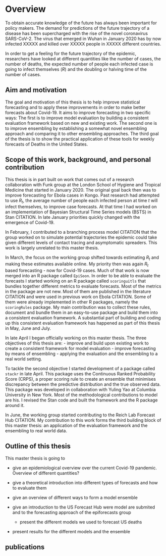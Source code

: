 # Overview

To obtain accurate knowledge of the future has always been important for policy makers. The demand for predictions of the future trajectory of a disease has been supercharged with the rise of the novel coronavirus SARS-CoV-2. The virus that emerged in Wuhan in January 2020 has by now infected XXXXX and killed over XXXXX people in XXXXX different countries. 

In order to get a feeling for the future trajectory of the epidemic, researchers have looked at different quantities like the number of cases, the number of deaths, the expected number of people each infected case is going to infect themselves ($R$) and the doubling or halving time of the number of cases. 

## Aim and motivation

The goal and motivation of this thesis is to help improve statistical forecasting and to apply these improvements in order to make better forecasts about Covid-19. It aims to improve forecasting in two specific ways: The first is to improve model evaluation by building a consistent evaluation framework based on new and existing work. The second one is to improve ensembling by establishing a somewhat novel ensembling approach and comparing it to other ensembling approaches. The third goal of the thesis is to show the practical application of these tools for weekly forecasts of Deaths in the United States. 

## Scope of this work, background, and personal contribution

This thesis is in part built on work that comes out of a research collaboration with Funk group at the London School of Hygiene and Tropical Medicine that started in January 2020. The original goal back then was to improve forecasting for Ebola cases in Kongo. Past research had attempted to use $R_t$, the average number of people each infected person at time $t$ will infect themselves, to improve case forecasts. At that time I had worked on an implementation of Bayesian Structural Time Series models (BSTS) in Stan CITATION. In late January priorities quickly changed with the emergence of Covid-19. 

In February, I contributed to a branching process model CITATION that the group worked on to simulate potential trajectories the epidemic could take given different levels of contact tracing and asymptomatic spreaders. This work is largely unrelated to this master thesis. 

In March, the focus on the working group shifted towards estimating $R_t$ and making these estimates available online. My priority then was again $R_t$ based forecasting - now for Covid-19 cases. Much of that work is now merged into an R package called `EpiSoon`. In order to be able to evaluate the forecasts I started working on an R package called `scoringuitls` that bundles together different metrics to evaluate forecasts. Most of the metrics in the package are not new. Most of them are published in the literature CITATION and were used in previous work on Ebola CITATION. Some of them were already implemented in other R packages, namely the `scoringRules` package. My main contribution was to collect these rules, document and bundle them in an easy-to-use package and build them into a consistent evaluation framework. A substantial part of building and coding up this consistent evaluation framework has happened as part of this thesis in May, June and July. 

In late April I began officially working on this master thesis. The three objectives of this thesis are: 
- improve and build upon existing work to create a consistent framework for model evaluation
- improve forecasting by means of ensembling
- applying the evaluation and the ensembling to a real world setting. 

To tackle the second objective I started development of a package called `stackr` in late April. This package uses the Continuous Ranked Probability Score (CRPS), a proper scoring rule to create an ensemble that minimises discrepancy between the predictive distribution and the true observed data. This package was developed in collaboration with Yuling Yao at Columbia University in New York. Most of the methodological contributions to model are his. I revised the Stan code and built the framework and the R package around it. 

In June, the working group started contributing to the Reich Lab Forecast Hub CITATION. My contribution to this work forms the third building block of this master thesis: an application of the evaluation framework and the ensembling to real world data. 


## Outline of this thesis

This master thesis is going to 

- give an epidemiological overview over the current Covid-19 pandemic. Overview of different quantities? 

- give a theoretical introduction into different types of forecasts and how to evaluate them

- give an overview of different ways to form a model ensemble

- give an introduction to the US Forecast Hub were model are submited and to the forecasting approach of the epiforecasts group
    - present the different models we used to forecast US deaths

- present results for the different models and the ensemble


## publications
